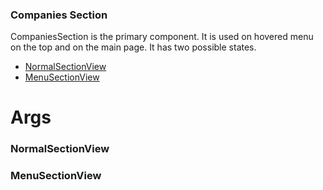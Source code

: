 

### Companies Section

CompaniesSection is the primary component. It is used on hovered menu on the top and on the main page. It has two possible states.

- [NormalSectionView](#NormalSectionView)
- [MenuSectionView](#MenuSectionView)

# Args 
<ArgsTable of={CompaniesSection} />

### NormalSectionView
<Story id="companies-section--normal-section-view" />

### MenuSectionView
<Story id="companies-section--menu-section-view" />
